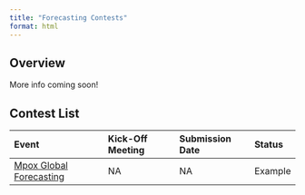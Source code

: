 ```yaml
---
title: "Forecasting Contests"
format: html
---
```


## Overview

More info coming soon!

## Contest List

| Event | Kick-Off Meeting | Submission Date | Status |
|:---|:---|:---|:---|
| [Mpox Global Forecasting](mpox_example.qmd) | NA | NA | Example |

